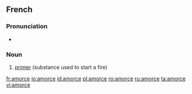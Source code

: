 ==French==
{{wikipedia|lang=fr}}

===Pronunciation===
* {{IPA|/a.mɔʁs/|lang=fr}}

===Noun===
{{infl|fr|noun|g=f}}

# [[primer]] (substance used to start a fire)

[[fr:amorce]]
[[io:amorce]]
[[id:amorce]]
[[pl:amorce]]
[[ro:amorce]]
[[ru:amorce]]
[[ta:amorce]]
[[vi:amorce]]